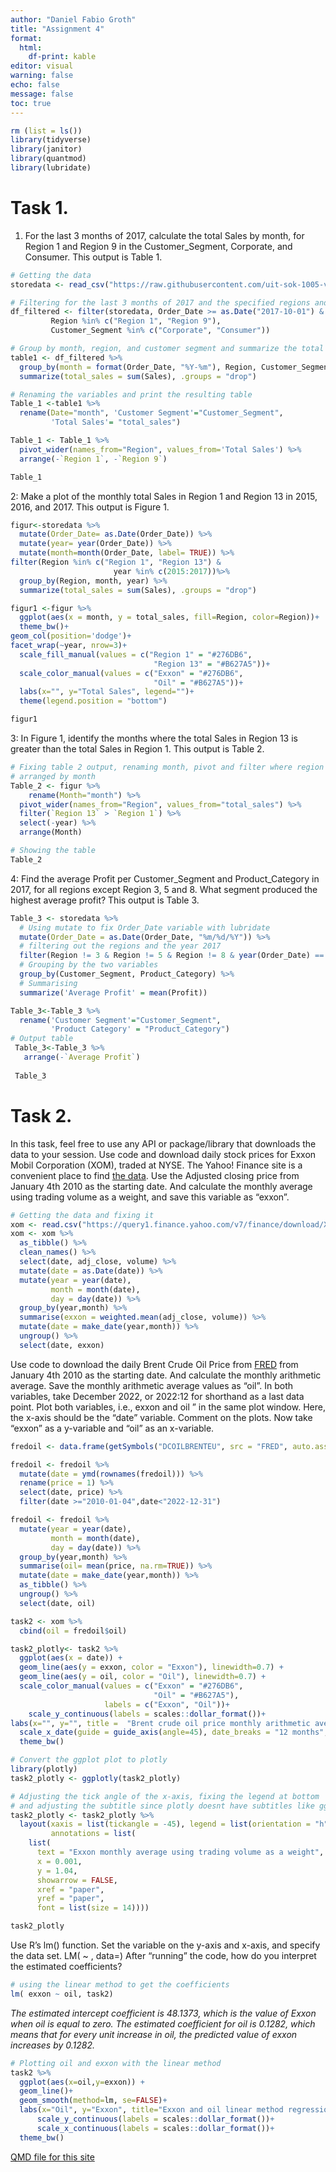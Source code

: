 ```yaml
---
author: "Daniel Fabio Groth"
title: "Assignment 4"
format:
  html:
    df-print: kable
editor: visual
warning: false
echo: false
message: false
toc: true
---
```


```r
rm (list = ls())
library(tidyverse)
library(janitor)
library(quantmod)
library(lubridate)
```

# Task 1.

1.  For the last 3 months of 2017, calculate the total Sales by month, for Region 1 and Region 9 in the Customer_Segment, Corporate, and Consumer. This output is Table 1.

```r
# Getting the data
storedata <- read_csv("https://raw.githubusercontent.com/uit-sok-1005-v23/uit-sok-1005-v23.github.io/main/storedata.csv", show_col_types = FALSE)
```

```r
# Filtering for the last 3 months of 2017 and the specified regions and segments
df_filtered <- filter(storedata, Order_Date >= as.Date("2017-10-01") & Order_Date <= as.Date("2017-12-31"),
         Region %in% c("Region 1", "Region 9"),
         Customer_Segment %in% c("Corporate", "Consumer"))

# Group by month, region, and customer segment and summarize the total sales
table1 <- df_filtered %>%
  group_by(month = format(Order_Date, "%Y-%m"), Region, Customer_Segment) %>%
  summarize(total_sales = sum(Sales), .groups = "drop")

# Renaming the variables and print the resulting table
Table_1 <-table1 %>%
  rename(Date="month", 'Customer Segment'="Customer_Segment",
         'Total Sales'= "total_sales")

Table_1 <- Table_1 %>%
  pivot_wider(names_from="Region", values_from='Total Sales') %>%
  arrange(-`Region 1`, -`Region 9`)

Table_1
```

2: Make a plot of the monthly total Sales in Region 1 and Region 13 in 2015, 2016, and 2017. This output is Figure 1.

```r


figur<-storedata %>%
  mutate(Order_Date= as.Date(Order_Date)) %>%
  mutate(year= year(Order_Date)) %>%
  mutate(month=month(Order_Date, label= TRUE)) %>%
filter(Region %in% c("Region 1", "Region 13") &
                       year %in% c(2015:2017))%>%
  group_by(Region, month, year) %>%
  summarize(total_sales = sum(Sales), .groups = "drop")

figur1 <-figur %>%
  ggplot(aes(x = month, y = total_sales, fill=Region, color=Region))+
  theme_bw()+
geom_col(position='dodge')+
facet_wrap(~year, nrow=3)+
  scale_fill_manual(values = c("Region 1" = "#276DB6", 
                                "Region 13" = "#B627A5"))+
  scale_color_manual(values = c("Exxon" = "#276DB6", 
                                "Oil" = "#B627A5"))+
  labs(x="", y="Total Sales", legend="")+
  theme(legend.position = "bottom")

figur1
```

3: In Figure 1, identify the months where the total Sales in Region 13 is greater than the total Sales in Region 1. This output is Table 2.

```r
# Fixing table 2 output, renaming month, pivot and filter where region 13 > 1
# arranged by month
Table_2 <- figur %>%
    rename(Month="month") %>%
  pivot_wider(names_from="Region", values_from="total_sales") %>%
  filter(`Region 13` > `Region 1`) %>%
  select(-year) %>%
  arrange(Month)

# Showing the table
Table_2
```

4: Find the average Profit per Customer_Segment and Product_Category in 2017, for all regions except Region 3, 5 and 8. What segment produced the highest average profit? This output is Table 3.

```r
Table_3 <- storedata %>%
  # Using mutate to fix Order_Date variable with lubridate
  mutate(Order_Date = as.Date(Order_Date, "%m/%d/%Y")) %>%
  # filtering out the regions and the year 2017
  filter(Region != 3 & Region != 5 & Region != 8 & year(Order_Date) == 2017) %>%
  # Grouping by the two variables
  group_by(Customer_Segment, Product_Category) %>%
  # Summarising
  summarize('Average Profit' = mean(Profit))
```

```r
Table_3<-Table_3 %>%
  rename('Customer Segment'="Customer_Segment",
         'Product Category' = "Product_Category")
# Output table
 Table_3<-Table_3 %>%
   arrange(-`Average Profit`)
 
 Table_3
```

# Task 2.

In this task, feel free to use any API or package/library that downloads the data to your session. Use code and download daily stock prices for Exxon Mobil Corporation (XOM), traded at NYSE. The Yahoo! Finance site is a convenient place to find [the data](https://finance.yahoo.com/quote/XOM?p=XOM&.tsrc=fin-srch&guccounter=1&guce_referrer=aHR0cHM6Ly93d3cuZ29vZ2xlLmNvbS8&guce_referrer_sig=AQAAAFPxsq3OMyVmjUi0J0prTIqCvNsFgCcjQ5H0WY8yNWD_IC8QU8uW4L99CYtwUeppCqHZMSBzoYKPc0DEbX-JwH7pTqwlQuTTxACSjuGme82tlaS44Ssq2RtiMmi4wd-AMN63-1UJrlWVNm_gaRpKyCHWmzH7O0jufICxvKb1qyYx). Use the Adjusted closing price from January 4th 2010 as the starting date. And calculate the monthly average using trading volume as a weight, and save this variable as "exxon".

```r
# Getting the data and fixing it
xom <- read.csv("https://query1.finance.yahoo.com/v7/finance/download/XOM?period1=1262563200&period2=1672444800&interval=1d&events=history&includeAdjustedClose=true")
xom <- xom %>% 
  as_tibble() %>% 
  clean_names() %>% 
  select(date, adj_close, volume) %>% 
  mutate(date = as.Date(date)) %>% 
  mutate(year = year(date), 
         month = month(date), 
         day = day(date)) %>% 
  group_by(year,month) %>% 
  summarise(exxon = weighted.mean(adj_close, volume)) %>% 
  mutate(date = make_date(year,month)) %>% 
  ungroup() %>% 
  select(date, exxon)
```

Use code to download the daily Brent Crude Oil Price from [FRED](https://fred.stlouisfed.org/series/DCOILBRENTEU) from January 4th 2010 as the starting date. And calculate the monthly arithmetic average. Save the monthly arithmetic average values as "oil". In both variables, take December 2022, or 2022:12 for shorthand as a last data point. Plot both variables, i.e., exxon and oil " in the same plot window. Here, the x-axis should be the "date" variable. Comment on the plots. Now take "exxon" as a y-variable and "oil" as an x-variable.

```r
fredoil <- data.frame(getSymbols("DCOILBRENTEU", src = "FRED", auto.assign = FALSE))

fredoil <- fredoil %>% 
  mutate(date = ymd(rownames(fredoil))) %>% 
  rename(price = 1) %>% 
  select(date, price) %>% 
  filter(date >="2010-01-04",date<"2022-12-31") 

fredoil <- fredoil %>% 
  mutate(year = year(date), 
         month = month(date), 
         day = day(date)) %>% 
  group_by(year,month) %>% 
  summarise(oil= mean(price, na.rm=TRUE)) %>% 
  mutate(date = make_date(year,month)) %>% 
  as_tibble() %>% 
  ungroup() %>% 
  select(date, oil)

task2 <- xom %>% 
  cbind(oil = fredoil$oil)
```

```r
task2_plotly<- task2 %>%
  ggplot(aes(x = date)) +
  geom_line(aes(y = exxon, color = "Exxon"), linewidth=0.7) +
  geom_line(aes(y = oil, color = "Oil"), linewidth=0.7) +
  scale_color_manual(values = c("Exxon" = "#276DB6", 
                                "Oil" = "#B627A5"),
                     labels = c("Exxon", "Oil"))+
    scale_y_continuous(labels = scales::dollar_format())+
labs(x="", y="", title =  "Brent crude oil price monthly arithmetic averages", color="")+
  scale_x_date(guide = guide_axis(angle=45), date_breaks = "12 months", date_labels = "%Y")+
  theme_bw()
```

```r
# Convert the ggplot plot to plotly
library(plotly)
task2_plotly <- ggplotly(task2_plotly)

# Adjusting the tick angle of the x-axis, fixing the legend at bottom
# and adjusting the subtitle since plotly doesnt have subtitles like ggplot
task2_plotly <- task2_plotly %>% 
  layout(xaxis = list(tickangle = -45), legend = list(orientation = "h"),
         annotations = list(
    list(
      text = "Exxon monthly average using trading volume as a weight",
      x = 0.001,
      y = 1.04,
      showarrow = FALSE,
      xref = "paper",
      yref = "paper",
      font = list(size = 14))))

task2_plotly
```

Use R's lm() function. Set the variable on the y-axis and x-axis, and specify the data set. LM(<Y variable name> \~ <X variable>, data=<dataset name>) After "running" the code, how do you interpret the estimated coefficients?

```r
# using the linear method to get the coefficients
lm( exxon ~ oil, task2)
```

*The estimated intercept coefficient is 48.1373, which is the value of Exxon when oil is equal to zero. The estimated coefficient for oil is 0.1282, which means that for every unit increase in oil, the predicted value of exxon increases by 0.1282.*

```r
# Plotting oil and exxon with the linear method
task2 %>%
  ggplot(aes(x=oil,y=exxon)) +
  geom_line()+
  geom_smooth(method=lm, se=FALSE)+
  labs(x="Oil", y="Exxon", title="Exxon and oil linear method regression")+
      scale_y_continuous(labels = scales::dollar_format())+
      scale_x_continuous(labels = scales::dollar_format())+
  theme_bw()
```

[QMD file for this site](https://github.com/DanielFabioG/Assignment4/blob/main/index.qmd)
